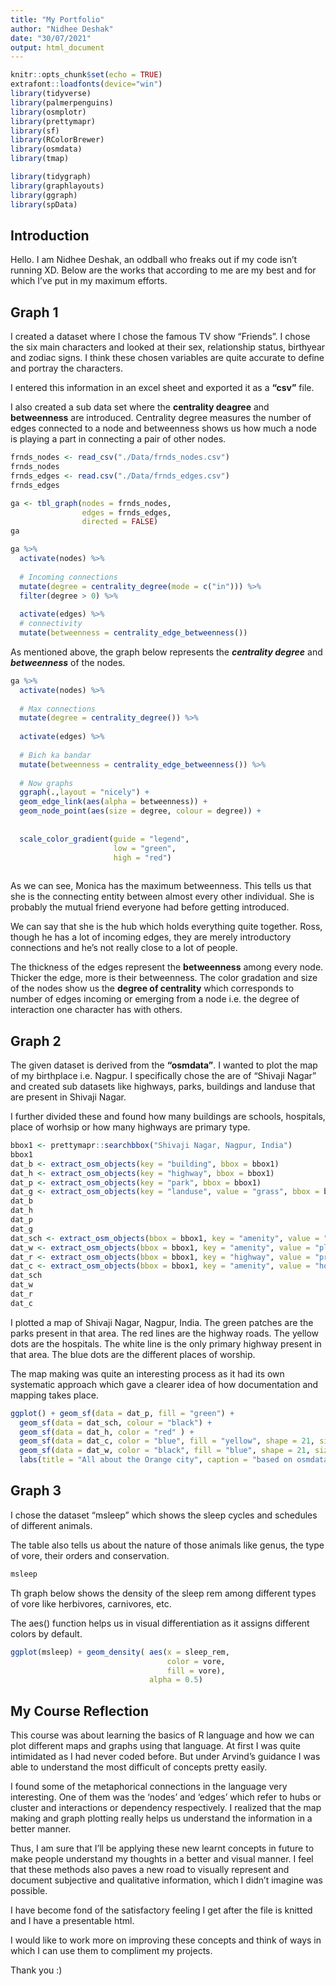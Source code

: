 ```yaml
---
title: "My Portfolio"
author: "Nidhee Deshak"
date: "30/07/2021"
output: html_document
---
```


```r

knitr::opts_chunk$set(echo = TRUE)
extrafont::loadfonts(device="win")
library(tidyverse)
library(palmerpenguins)
library(osmplotr)
library(prettymapr)
library(sf)
library(RColorBrewer)
library(osmdata)
library(tmap)

library(tidygraph)
library(graphlayouts)
library(ggraph)
library(spData)


```

## Introduction

Hello. I am Nidhee Deshak, an oddball who freaks out if my code isn't running XD. Below are the works that according to me are my best and for which I've put in my maximum efforts. 

## Graph 1

I created a dataset where I chose the famous TV show "Friends". I chose the six main characters and looked at their sex, relationship status, birthyear and zodiac signs. I think these chosen variables are quite accurate to define and portray the characters. 

I entered this information in an excel sheet and exported it as a **"csv"** file. 

I also created a sub data set where the **centrality deagree** and **betweenness** are introduced. Centrality degree measures the number of edges connected to a node and betweenness shows us how much a node is playing a part in connecting a pair of other nodes. 

```r
frnds_nodes <- read_csv("./Data/frnds_nodes.csv")
frnds_nodes
frnds_edges <- read.csv("./Data/frnds_edges.csv")
frnds_edges 
```


```r

ga <- tbl_graph(nodes = frnds_nodes, 
                edges = frnds_edges, 
                directed = FALSE)
ga
```


```r
ga %>% 
  activate(nodes) %>% 
  
  # Incoming connections
  mutate(degree = centrality_degree(mode = c("in"))) %>% 
  filter(degree > 0) %>% 
  
  activate(edges) %>% 
  # connectivity
  mutate(betweenness = centrality_edge_betweenness())
```


As mentioned above, the graph below represents the ***centrality degree*** and ***betweenness*** of the nodes. 



```r


ga %>% 
  activate(nodes) %>% 
  
  # Max connections
  mutate(degree = centrality_degree()) %>% 
  
  activate(edges) %>% 
  
  # Bich ka bandar
  mutate(betweenness = centrality_edge_betweenness()) %>%
  
  # Now graphs
  ggraph(.,layout = "nicely") +
  geom_edge_link(aes(alpha = betweenness)) +
  geom_node_point(aes(size = degree, colour = degree)) + 
  
 
  scale_color_gradient(guide = "legend",
                       low = "green",
                       high = "red")
              

```


As we can see, Monica has the maximum betweenness. This tells us that she is the connecting entity between almost every other individual. She is probably the mutual friend everyone had before getting introduced. 

We can say that she is the hub which holds everything quite together. Ross, though he has a lot of incoming edges, they are merely introductory connections and he's not really close to a lot of people.

The thickness of the edges represent the **betweenness** among every node. Thicker the edge, more is their betweenness. The color gradation and size of the nodes show us the **degree of centrality** which corresponds to number of edges incoming or emerging from a node i.e. the degree of interaction one character has with others.  


## Graph 2

The given dataset is derived from the **"osmdata"**. I wanted to plot the map of my birthplace i.e. Nagpur. I specifically chose the are of "Shivaji Nagar" and created sub datasets like highways, parks, buildings and landuse that are present in Shivaji Nagar. 

I further divided these and found how many buildings are schools, hospitals, place of worhsip or how many highways are primary type. 

```r
bbox1 <- prettymapr::searchbbox("Shivaji Nagar, Nagpur, India")
bbox1
dat_b <- extract_osm_objects(key = "building", bbox = bbox1)
dat_h <- extract_osm_objects(key = "highway", bbox = bbox1)
dat_p <- extract_osm_objects(key = "park", bbox = bbox1)
dat_g <- extract_osm_objects(key = "landuse", value = "grass", bbox = bbox1)
dat_b
dat_h
dat_p
dat_g
dat_sch <- extract_osm_objects(bbox = bbox1, key = "amenity", value = "school", return_type = "point")
dat_w <- extract_osm_objects(bbox = bbox1, key = "amenity", value = "place_of_worship", return_type = "point")
dat_r <- extract_osm_objects(bbox = bbox1, key = "highway", value = "primary", return_type = "line")
dat_c <- extract_osm_objects(bbox = bbox1, key = "amenity", value = "hospital", return_type = "point")
dat_sch
dat_w
dat_r
dat_c
```

I plotted a map of Shivaji Nagar, Nagpur, India. 
The green patches are the parks present in that area. 
The red lines are the highway roads.
The yellow dots are the hospitals.
The white line is the only primary highway present in that area. 
The blue dots are the different places of worship. 

The map making was quite an interesting process as it had its own systematic approach which gave a clearer idea of how documentation and mapping takes place. 

```r
ggplot() + geom_sf(data = dat_p, fill = "green") + 
  geom_sf(data = dat_sch, colour = "black") + 
  geom_sf(data = dat_h, color = "red" ) + 
  geom_sf(data = dat_c, color = "blue", fill = "yellow", shape = 21, size = 4) + geom_sf(data = dat_r, color = "white") + 
  geom_sf(data = dat_w, color = "black", fill = "blue", shape = 21, size = 4) + theme(legend.position = "right") + 
  labs(title = "All about the Orange city", caption = "based on osmdata")


```

## Graph 3

I chose the dataset "msleep" which shows the sleep cycles and schedules of different animals. 

The table also tells us about the nature of those animals like genus, the type of vore, their orders and conservation.

```r
msleep
```

Th graph below shows the density of the sleep rem among different types of vore like herbivores, carnivores, etc. 

The aes() function helps us in visual differentiation as it assigns different colors by default. 

```r
ggplot(msleep) + geom_density( aes(x = sleep_rem,
                                   color = vore,
                                   fill = vore),
                               alpha = 0.5)

```

## My Course Reflection

This course was about learning the basics of R language and how we can plot different maps and graphs using that language. At first I was quite intimidated as I had never coded before. But under Arvind's guidance I was able to understand the most difficult of concepts pretty easily. 

I found some of the metaphorical connections in the language very interesting. One of them was the 'nodes' and 'edges' which refer to hubs or cluster and interactions or dependency respectively. I realized that the map making and graph plotting really helps us understand the information in a better manner. 

Thus, I am sure that I'll be applying these new learnt concepts in future to make people understand my thoughts in a better and visual manner. I feel that these methods also paves a new road to visually represent and document subjective and qualitative information, which I didn't imagine was possible. 

I have become fond of the satisfactory feeling I get after the file is knitted and I have a presentable html. 

I would like to work more on improving these concepts and think of ways in which I can use them to compliment my projects. 

Thank you :)
